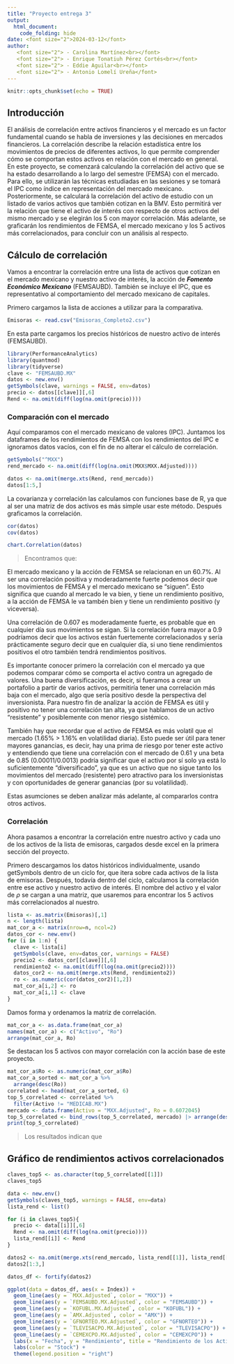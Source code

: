 ---
title: "Proyecto entrega 3"
output: 
  html_document:
    code_folding: hide
date: <font size="2">2024-03-12</font> 
author:
   <font size="2"> - Carolina Martínez<br></font> 
   <font size="2"> - Enrique Tonatiuh Pérez Cortés<br></font> 
   <font size="2"> - Eddie Aguilar<br></font>
   <font size="2"> - Antonio Lomelí Ureña</font>
---

```{r setup, include=FALSE}
knitr::opts_chunk$set(echo = TRUE)
```


## Introducción
El análisis de correlación entre activos financieros y el mercado es un factor fundamental cuando se habla de inversiones y las decisiones en mercados financieros. La correlación describe la relación estadística entre los movimientos de precios de diferentes activos, lo que permite comprender cómo se comportan estos activos en relación con el mercado en general.
En este proyecto, se comenzará calculando la correlación del activo que se ha estado desarrollando a lo largo del semestre (FEMSA) con el mercado. Para ello, se utilizarán las técnicas estudiadas en las sesiones y se tomará el IPC como índice en representación del mercado mexicano. Posteriormente, se calculará la correlación del activo de estudio con un listado de varios activos que también cotizan en la BMV. Esto permitirá ver la relación que tiene el activo de interés con respecto de otros activos del mismo mercado y se elegirán los 5 con mayor correlación. 
Más adelante, se graficarán los rendimientos de FEMSA, el mercado mexicano y los 5 activos más correlacionados, para concluir con un análisis al respecto.  

## Cálculo de correlación 

Vamos a encontrar la correlación entre una lista de activos que cotizan en el mercado mexicano y nuestro activo de interés, la acción de ***Fomento Económico Mexicano*** (FEMSAUBD). También se incluye el IPC, que es representativo al comportamiento del mercado mexicano de capitales. 

Primero cargamos la lista de acciones a utilizar para la comparativa.

```{r}
Emisoras <- read.csv("Emisoras_Completo2.csv")
```

En esta parte cargamos los precios históricos de nuestro activo de interés (FEMSAUBD).

```{r}
library(PerformanceAnalytics)
library(quantmod)
library(tidyverse)
clave <- "FEMSAUBD.MX"
datos <- new.env()
getSymbols(clave, warnings = FALSE, env=datos)
precio <- datos[[clave]][,6]
Rend <- na.omit(diff(log(na.omit(precio))))
```
### Comparación con el mercado

Aquí comparamos con el mercado mexicano de valores (IPC). Juntamos los dataframes de los rendimientos de FEMSA con los rendimientos del IPC e ignoramos datos vacíos, con el fin de no alterar el cálculo de correlación.

```{r}
getSymbols("^MXX")
rend_mercado <- na.omit(diff(log(na.omit(MXX$MXX.Adjusted))))

datos <- na.omit(merge.xts(Rend, rend_mercado))
datos[1:5,]
```

La covarianza y correlación las calculamos con funciones base de R, ya que al ser una matriz de dos activos es más simple usar este método. Después graficamos la correlación.

```{r}
cor(datos)
cov(datos)
```

```{r}
chart.Correlation(datos)
```

> Encontramos que:

El mercado mexicano y la acción de FEMSA se relacionan en un 60.7%. Al ser una correlación positiva y moderadamente fuerte podemos decir que los movimientos de FEMSA y el mercado mexicano se "siguen". Esto significa que cuando al mercado le va bien, y tiene un rendimiento positivo, a la acción de FEMSA le va tambén bien y tiene un rendimiento positivo (y viceversa).

Una correlación de 0.607 es moderadamente fuerte, es probable que en cualquier día sus movimientos se sigan. Si la correlación fuera mayor a 0.9 podríamos decir que los activos están fuertemente correlacionados y sería prácticamente seguro decir que en cualquier día, si uno tiene rendimientos positivos el otro también tendrá rendimientos positivos.

Es importante conocer primero la correlación con el mercado ya que podemos comparar cómo se comporta el activo contra un agregado de valores. Una buena diversificación, es decir, si fueramos a crear un portafolio a partir de varios activos, permitiría tener una correlación más baja con el mercado, algo que sería positivo desde la perspectiva del inversionista. Para nuestro fin de analizar la acción de FEMSA es útil y positivo no tener una correlación tan alta, ya que hablamos de un activo "resistente" y posiblemente con menor riesgo sistémico.

También hay que recordar que el activo de FEMSA es más volatil que el mercado (1.65% > 1.16% en volatilidad diaria). Esto puede ser útil para tener mayores ganancias, es decir, hay una prima de riesgo por tener este activo y entendiendo que tiene una correlación con el mercado de 0.61 y una beta de 0.85 (0.00011/0.0013) podría significar que el activo por sí solo ya está lo suficientemente "diversificado", ya que es un activo que no sigue tanto los movimientos del mercado (resistente) pero atractivo para los inversionistas y con oportunidades de generar ganancias (por su volatilidad).

Estas asumciones se deben analizar más adelante, al compararlos contra otros activos.

### Correlación

Ahora pasamos a encontrar la correlación entre nuestro activo y cada uno de los activos de la lista de emisoras, cargados desde excel en la primera sección del proyecto.

Primero descargamos los datos históricos individualmente, usando getSymbols dentro de un ciclo for, que itera sobre cada activos de la lista de emisoras. Después, todavía dentro del ciclo, calculamos la correlación entre ese activo y nuestro activo de interés. El nombre del activo y el valor de $\rho$ se cargan a una matriz, que usaremos para encontrar los 5 activos más correlacionados al nuestro.

```{r, message=FALSE, warning=FALSE}
lista <- as.matrix(Emisoras)[,1]
n <- length(lista)
mat_cor_a <- matrix(nrow=n, ncol=2)
datos_cor <- new.env()
for (i in 1:n) {
  clave <- lista[i]
  getSymbols(clave, env=datos_cor, warnings = FALSE)
  precio2 <- datos_cor[[clave]][,6]
  rendimiento2 <- na.omit(diff(log(na.omit(precio2))))
  datos_cor2 <- na.omit(merge.xts(Rend, rendimiento2))
  ro <- as.numeric(cor(datos_cor2)[1,2])
  mat_cor_a[i,2] <- ro
  mat_cor_a[i,1] <- clave
}
```

Damos forma y ordenamos la matriz de correlación.

```{r}
mat_cor_a <- as.data.frame(mat_cor_a)
names(mat_cor_a) <- c("Activo", "Ro")
arrange(mat_cor_a, Ro)
```

Se destacan los 5 activos con mayor correlación con la acción base de este proyecto. 

```{r}
mat_cor_a$Ro <- as.numeric(mat_cor_a$Ro)
mat_cor_a_sorted <- mat_cor_a %>%
  arrange(desc(Ro))
correlated <- head(mat_cor_a_sorted, 6)
top_5_correlated <- correlated %>%
  filter(Activo != "MEDICAB.MX")
mercado <- data.frame(Activo = "MXX.Adjusted", Ro = 0.6072045)
top_5_correlated <- bind_rows(top_5_correlated, mercado) |> arrange(desc(Ro))
print(top_5_correlated)
```

> Los resultados indican que


## Gráfico de rendimientos activos correlacionados 

```{r}
claves_top5 <- as.character(top_5_correlated[[1]])
claves_top5
```

```{r}
data <- new.env()
getSymbols(claves_top5, warnings = FALSE, env=data)
lista_rend <- list()

for (i in claves_top5){
  precio <- data[[i]][,6]
  Rend <- na.omit(diff(log(na.omit(precio))))
  lista_rend[[i]] <- Rend
}

datos2 <- na.omit(merge.xts(rend_mercado, lista_rend[[1]], lista_rend[[2]], lista_rend[[3]], lista_rend[[4]], lista_rend[[5]], lista_rend[[6]]))
datos2[1:3,]
```

```{r}
datos_df <- fortify(datos2)

ggplot(data = datos_df, aes(x = Index)) +
  geom_line(aes(y = `MXX.Adjusted`, color = "MXX")) +
  geom_line(aes(y = `FEMSAUBD.MX.Adjusted`, color = "FEMSAUBD")) +
  geom_line(aes(y = `KOFUBL.MX.Adjusted`, color = "KOFUBL")) +
  geom_line(aes(y = `AMX.Adjusted`, color = "AMX")) +
  geom_line(aes(y = `GFNORTEO.MX.Adjusted`, color = "GFNORTEO")) +
  geom_line(aes(y = `TLEVISACPO.MX.Adjusted`, color = "TLEVISACPO")) +
  geom_line(aes(y = `CEMEXCPO.MX.Adjusted`, color = "CEMEXCPO")) +
  labs(x = "Fecha", y = "Rendimiento", title = "Rendimiento de los Activos Más Correlacionados") +
  labs(color = "Stock") +
  theme(legend.position = "right")

```



